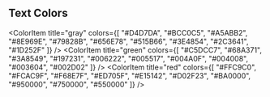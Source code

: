 
<Meta title="Foundation/Colors" />

<ColorPalette>
  <ColorItem
    title="primary"
    colors={["#00471A"]}
  />
  <ColorItem
    title="secondary"
    colors={["#2C3641"]}
  />

## Text Colors

  <ColorItem
    title="gray"
    colors={[
      "#D4D7DA",
      "#BCC0C5",
      "#A5ABB2",
      "#8E969E",
      "#79828B",
      "#656E78",
      "#515B66",
      "#3E4854",
      "#2C3641",
      "#1D252F"
    ]}
  />
  <ColorItem
    title="green"
    colors={[
  "#C5DCC7",
  "#68A371",
  "#3A8549",
  "#197231",
  "#006222",
  "#005517",
  "#004A0F",
  "#004008",
  "#003604",
  "#002D02"
]}
  />
  <ColorItem
    title="red"
    colors={[
  "#FFC9C0",
  "#FCAC9F",
  "#F68E7F",
  "#ED705F",
  "#E15142",
  "#D02F23",
  "#BA0000",
  "#950000",
  "#750000",
  "#550000"
]}
  />
</ColorPalette>
